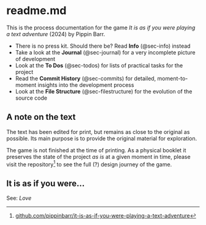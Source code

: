 # readme.md {.unnumbered}

This is the process documentation for the game *It is as if you were playing a text adventure* (2024) by Pippin Barr.

* There is no press kit. Should there be? Read **Info** (@sec-info) instead
* Take a look at the **Journal** (@sec-journal) for a very incomplete picture of development
* Look at the **To Dos** (@sec-todos) for lists of practical tasks for the project
* Read the **Commit History** (@sec-commits) for detailed, moment-to-moment insights into the development process
* Look at the **File Structure** (@sec-filestructure) for the evolution of the source code

## A note on the text

The text has been edited for print, but remains as close to the original as possible. Its main purpose is to provide the original material for exploration.

The game is not finished at the time of printing. As a physical booklet it preserves the state of the project *as is* at a given moment in time, please visit the repository^[[github.com/pippinbarr/it-is-as-if-you-were-playing-a-text-adventure](https://github.com/pippinbarr/it-is-as-if-you-were-playing-a-text-adventure)] to see the full (?) design journey of the game.

## It is as if you were...

See: *Love*
